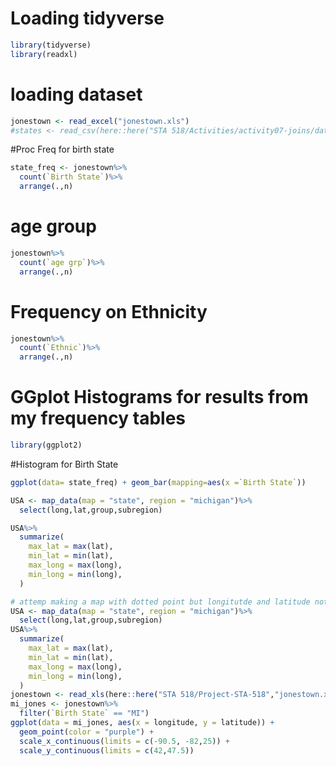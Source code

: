# Loading tidyverse
```r
library(tidyverse)
library(readxl)
```
# loading dataset
```r
jonestown <- read_excel("jonestown.xls")
#states <- read_csv(here::here("STA 518/Activities/activity07-joins/data","states.csv"))
```

#Proc Freq for birth state
```r
state_freq <- jonestown%>%
  count(`Birth State`)%>%
  arrange(.,n)
```
# age group
```r
jonestown%>%
  count(`age grp`)%>%
  arrange(.,n)
```

# Frequency on Ethnicity
```r
jonestown%>%
  count(`Ethnic`)%>%
  arrange(.,n)
```
# GGplot Histograms for results from my frequency tables
```r

library(ggplot2)

```

#Histogram for Birth State
```r
ggplot(data= state_freq) + geom_bar(mapping=aes(x =`Birth State`))
```

```r
USA <- map_data(map = "state", region = "michigan")%>%
  select(long,lat,group,subregion)
```

```r
USA%>%
  summarize(
    max_lat = max(lat),
    min_lat = min(lat),
    max_long = max(long),
    min_long = min(long),
  )
```
```r
# attemp making a map with dotted point but longitutde and latitude not given only birth state
USA <- map_data(map = "state", region = "michigan")%>%
  select(long,lat,group,subregion)
USA%>%
  summarize(
    max_lat = max(lat),
    min_lat = min(lat),
    max_long = max(long),
    min_long = min(long),
  )
jonestown <- read_xls(here::here("STA 518/Project-STA-518","jonestown.xls"))
mi_jones <- jonestown%>%
  filter(`Birth State` == "MI")
ggplot(data = mi_jones, aes(x = longitude, y = latitude)) + 
  geom_point(color = "purple") + 
  scale_x_continuous(limits = c(-90.5, -82,25)) +
  scale_y_continuous(limits = c(42,47.5))

```






